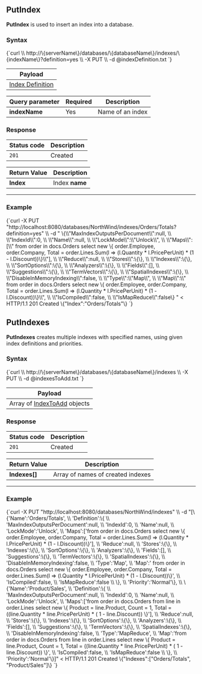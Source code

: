 
## PutIndex

**PutIndex** is used to insert an index into a database.

### Syntax

<TabItem value="json" label="json">
<CodeBlock language="json">
{`curl \\
	http://\{serverName\}/databases/\{databaseName\}/indexes/\{indexName\}?definition=yes \\
	-X PUT \\
	-d @indexDefinition.txt
`}
</CodeBlock>
</TabItem>

| Payload |
| ------- |
| [Index Definition](../../../glossary/index-definition.mdx) |

| Query parameter | Required | Description |
| ------------- | -- | ---- |
| **indexName** | Yes | Name of an index |

### Response

| Status code | Description |
| ----------- | - |
| `201` | Created |

| Return Value | Description |
| ------------- | ----- |
| **Index** | Index **name** |

---

### Example

<TabItem value="json" label="json">
<CodeBlock language="json">
{`curl -X PUT "http://localhost:8080/databases/NorthWind/indexes/Orders/Totals?definition=yes" \\
 -d " \{\\"MaxIndexOutputsPerDocument\\":null, \\
	\\"IndexId\\":0, \\
	\\"Name\\":null, \\
	\\"LockMode\\":\\"Unlock\\", \\
	\\"Maps\\":[\\" from order in docs.Orders  select new  \{     order.Employee,    order.Company,    Total = order.Lines.Sum(l => (l.Quantity * l.PricePerUnit) * (1 - l.Discount))\}\\"], \\
	\\"Reduce\\":null, \\
	\\"Stores\\":\{\}, \\
	\\"Indexes\\":\{\}, \\
	\\"SortOptions\\":\{\}, \\
	\\"Analyzers\\":\{\}, \\
	\\"Fields\\":[], \\
	\\"Suggestions\\":\{\}, \\
	\\"TermVectors\\":\{\}, \\
	\\"SpatialIndexes\\":\{\}, \\
	\\"DisableInMemoryIndexing\\":false, \\
	\\"Type\\":\\"Map\\", \\
	\\"Map\\":\\" from order in docs.Orders  select new  \{     order.Employee,    order.Company,    Total = order.Lines.Sum(l => (l.Quantity * l.PricePerUnit) * (1 - l.Discount))\}\\", \\
	\\"IsCompiled\\":false, \\
	\\"IsMapReduce\\":false\} "
< HTTP/1.1 201 Created
\{"Index":"Orders/Totals"\}
`}
</CodeBlock>
</TabItem>



## PutIndexes

**PutIndexes** creates multiple indexes with specified names, using given index definitions and priorities.

### Syntax

<TabItem value="json" label="json">
<CodeBlock language="json">
{`curl \\
	http://\{serverName\}/databases/\{databaseName\}/indexes \\
	-X PUT \\
	-d @indexesToAdd.txt
`}
</CodeBlock>
</TabItem>

| Payload |
| ------- |
| Array of [IndexToAdd](../../../glossary/index-to-add.mdx) objects |

### Response

| Status code | Description |
| ----------- | - |
| `201` | Created |

| Return Value | Description |
| ------------- | ----- |
| **Indexes[]** | Array of names of created indexes |

---

### Example

<TabItem value="json" label="json">
<CodeBlock language="json">
{`curl -X PUT "http://localhost:8080/databases/NorthWind/indexes" \\
 -d "[\{'Name':'Orders/Totals', \\
    'Definition':\{ \\
    'MaxIndexOutputsPerDocument':null, \\
    'IndexId':0, \\
    'Name':null, \\
    'LockMode':'Unlock', \\
    'Maps':['from order in docs.Orders  select new  \{     order.Employee,    order.Company,    Total = order.Lines.Sum(l => (l.Quantity * l.PricePerUnit) * (1 - l.Discount))\}'], \\
    'Reduce':null, \\
    'Stores':\{\}, \\
    'Indexes':\{\}, \\
    'SortOptions':\{\}, \\
    'Analyzers':\{\}, \\
    'Fields':[], \\
    'Suggestions':\{\}, \\
    'TermVectors':\{\}, \\
    'SpatialIndexes':\{\}, \\
    'DisableInMemoryIndexing':false, \\
    'Type':'Map', \\
    'Map':' from order in docs.Orders  select new  \{     order.Employee,    order.Company,    Total = order.Lines.Sum(l => (l.Quantity * l.PricePerUnit) * (1 - l.Discount))\}', \\
    'IsCompiled':false, \\
    'IsMapReduce':false \\
    \}, \\
'Priority':'Normal'\}, \\
\{'Name':'Product/Sales', \\
    'Definition':\{ \\
    'MaxIndexOutputsPerDocument':null, \\
    'IndexId':0, \\
    'Name':null, \\
    'LockMode':'Unlock', \\
    'Maps':['from order in docs.Orders from line in order.Lines select new \{ Product = line.Product, Count = 1, Total = ((line.Quantity * line.PricePerUnit) *  ( 1 - line.Discount)) \}'], \\
    'Reduce':null, \\
    'Stores':\{\}, \\
    'Indexes':\{\}, \\
    'SortOptions':\{\}, \\
    'Analyzers':\{\}, \\
    'Fields':[], \\
    'Suggestions':\{\}, \\
    'TermVectors':\{\}, \\
    'SpatialIndexes':\{\}, \\
    'DisableInMemoryIndexing':false, \\
    'Type':'MapReduce', \\
    'Map':'from order in docs.Orders from line in order.Lines select new \{ Product = line.Product, Count = 1, Total = ((line.Quantity * line.PricePerUnit) *  ( 1 - line.Discount)) \}', \\
    'IsCompiled':false, \\
    'IsMapReduce':false \\
    \}, \\
'Priority':'Normal'\}]"
< HTTP/1.1 201 Created
\{"Indexes":["Orders/Totals", "Product/Sales"]\}
`}
</CodeBlock>
</TabItem>




